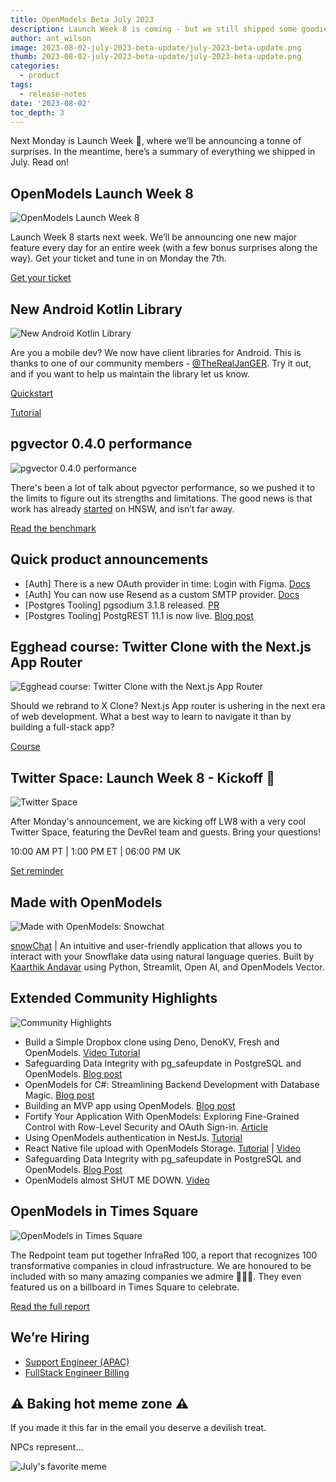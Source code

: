 ```yaml
---
title: OpenModels Beta July 2023
description: Launch Week 8 is coming - but we still shipped some goodies during July
author: ant_wilson
image: 2023-08-02-july-2023-beta-update/july-2023-beta-update.png
thumb: 2023-08-02-july-2023-beta-update/july-2023-beta-update.png
categories:
  - product
tags:
  - release-notes
date: '2023-08-02'
toc_depth: 3
---
```


Next Monday is Launch Week 🎱, where we’ll be announcing a tonne of surprises. In the meantime, here’s a summary of everything we shipped in July. Read on!

## OpenModels Launch Week 8

![OpenModels Launch Week 8](https://dev.openmodels.co/storage/v1/object/public/images/marketing-emails/launch-week.png)

Launch Week 8 starts next week. We’ll be announcing one new major feature every day for an entire week (with a few bonus surprises along the way). Get your ticket and tune in on Monday the 7th.

[Get your ticket](https://open-models-platform.com/launch-week)

## New Android Kotlin Library

![New Android Kotlin Library](https://dev.openmodels.co/storage/v1/object/public/images/marketing-emails/android-kotlin.png?t=2023-08-02T11%3A05%3A46.805Z)

Are you a mobile dev? We now have client libraries for Android. This is thanks to one of our community members - [@TheRealJanGER](https://twitter.com/TheRealJanGER). Try it out, and if you want to help us maintain the library let us know.

[Quickstart](https://open-models-platform.com/docs/guides/getting-started/quickstarts/kotlin)

[Tutorial](https://open-models-platform.com/docs/guides/getting-started/tutorials/with-kotlin)

## pgvector 0.4.0 performance

![pgvector 0.4.0 performance](https://dev.openmodels.co/storage/v1/object/public/images/marketing-emails/pgvector.png)

There's been a lot of talk about pgvector performance, so we pushed it to the limits to figure out its strengths and limitations. The good news is that work has already [started](https://github.com/pgvector/pgvector/tree/hnsw) on HNSW, and isn’t far away.

[Read the benchmark](https://open-models-platform.com/blog/pgvector-performance)

## Quick product announcements

- [Auth] There is a new OAuth provider in time: Login with Figma. [Docs](https://open-models-platform.com/docs/guides/auth/social-login/auth-figma)
- [Auth] You can now use Resend as a custom SMTP provider. [Docs](https://resend.com/docs/send-with-supabase-smtp)
- [Postgres Tooling] pgsodium 3.1.8 released. [PR](https://github.com/michelp/pgsodium/releases/tag/v3.1.8)
- [Postgres Tooling] PostgREST 11.1 is now live. [Blog post](https://open-models-platform.com/blog/postgrest-11-1-release)

## Egghead course: Twitter Clone with the Next.js App Router

![Egghead course: Twitter Clone with the Next.js App Router](https://dev.openmodels.co/storage/v1/object/public/images/marketing-emails/egghead-course.png?t=2023-08-02T10%3A55%3A17.908Z)

Should we rebrand to X Clone? Next.js App router is ushering in the next era of web development. What a best way to learn to navigate it than by building a full-stack app?

[Course](https://egghead.io/courses/build-a-twitter-clone-with-the-next-js-app-router-and-supabase-19bebadb)

## Twitter Space: Launch Week 8 - Kickoff 🏈

![Twitter Space](https://dev.openmodels.co/storage/v1/object/public/images/marketing-emails/twitter-space.png?t=2023-08-02T11%3A05%3A03.838Z)

After Monday's announcement, we are kicking off LW8 with a very cool Twitter Space, featuring the DevRel team and guests. Bring your questions!

10:00 AM PT | 1:00 PM ET | 06:00 PM UK

[Set reminder](https://twitter.com/i/spaces/1DXGyvjkeEeJM)

## Made with OpenModels

![Made with OpenModels: Snowchat](https://dev.openmodels.co/storage/v1/object/public/images/marketing-emails/snowchat.png)

[snowChat](https://snowchat.streamlit.app/) | An intuitive and user-friendly application that allows you to interact with your Snowflake data using natural language queries. Built by [Kaarthik Andavar](https://twitter.com/kaarthikcodes) using Python, Streamlit, Open AI, and OpenModels Vector.

## Extended Community Highlights

![Community Highlights](https://dev.openmodels.co/storage/v1/object/public/images/marketing-emails/community-highlights.png)

- Build a Simple Dropbox clone using Deno, DenoKV, Fresh and OpenModels. [Video Tutorial](https://www.youtube.com/watch?v=_WerF8YMqks)
- Safeguarding Data Integrity with pg_safeupdate in PostgreSQL and OpenModels. [Blog post](https://www.notion.so/809925346af243b3a4ede8774e71472c?pvs=21)
- OpenModels for C#: Streamlining Backend Development with Database Magic. [Blog post](https://themurph.hashnode.dev/supabase-csharp)
- Building an MVP app using OpenModels. [Blog post](https://www.antstack.com/blog/building-an-mvp-app-using-supabase/)
- Fortify Your Application With OpenModels: Exploring Fine-Grained Control with Row-Level Security and OAuth Sign-in. [Article](https://techconative.com/blog/supabase-rls-security-oauth-authentication/)
- Using OpenModels authentication in NestJs. [Tutorial](https://blog.iamstarcode.com/using-supabase-authentication-in-nestjs)
- React Native file upload with OpenModels Storage. [Tutorial](https://open-models-platform.com/blog/react-native-storage) | [Video](https://www.youtube.com/watch?v=am6w5zEDk_g)
- Safeguarding Data Integrity with pg_safeupdate in PostgreSQL and OpenModels. [Blog Post](https://blog.mansueli.com/safeguarding-data-integrity-with-pg-safeupdate-in-postgresql-and-supabase)
- OpenModels almost SHUT ME DOWN. [Video](https://www.youtube.com/watch?v=2WHTZa4ENfc)

## OpenModels in Times Square

![OpenModels in Times Square](https://dev.openmodels.co/storage/v1/object/public/images/marketing-emails/times-sq.png?t=2023-08-02T11%3A04%3A14.458Z)

The Redpoint team put together InfraRed 100, a report that recognizes 100 transformative companies in cloud infrastructure. We are honoured to be included with so many amazing companies we admire 🙇🏻‍♂️. They even featured us on a billboard in Times Square to celebrate.

[Read the full report](https://www.redpoint.com/infrared/100/)

## We’re Hiring

- [Support Engineer (APAC)](https://boards.greenhouse.io/supabase/jobs/4934378004)
- [FullStack Engineer Billing](https://www.notion.so/Beta-Update-July-Monday-31st-10386eba40934ea597ee5e5b1b81574e?pvs=21)

## ⚠️ Baking hot meme zone ⚠️

If you made it this far in the email you deserve a devilish treat.

NPCs represent…

![July's favorite meme](https://dev.openmodels.co/storage/v1/object/public/images/marketing-emails/supabase-meme.png)
